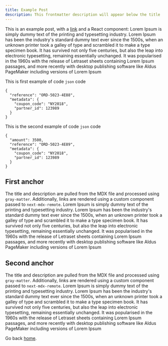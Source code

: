 ```yaml
---
title: Example Post
description: This frontmatter description will appear below the title
---
```


This is an example post, with a [link](https://nextjs.org) and a React component:
Lorem Ipsum is simply dummy text of the printing and typesetting industry. 
Lorem Ipsum has been the industry's standard dummy text ever since the 1500s, 
when an unknown printer took a galley of type and scrambled it to make a type specimen book. 
It has survived not only five centuries, but also the leap into electronic typesetting, 
remaining essentially unchanged. It was popularised in the 1960s with the release of Letraset 
sheets containing Lorem Ipsum passages, and more recently with desktop publishing software like 
Aldus PageMaker including versions of Lorem Ipsum

<tabs>
<tab title="First code example">

  This is first example of code `json` code

  ```
  {
    "reference": "ORD-5023-4E88",
    "metadata": {
      "coupon_code": "NY2018",
      "partner_id": 123989
    }
  }
  ```

</tab>
<tab title="Second code example">

  This is the second example of code `json` code
  ```
  {
    "amount": 3500,
    "reference": "ORD-5023-4E89",
    "metadata": {
      "coupon_code": "NY2018",
      "partner_id": 123989
    }
  }
  ```

</tab>
</tabs>

## First anchor

The title and description are pulled from the MDX file and processed using `gray-matter`. 
Additionally, links are rendered using a custom component passed to `next-mdx-remote`.
Lorem Ipsum is simply dummy text of the printing and typesetting industry. 
Lorem Ipsum has been the industry's standard dummy text ever since the 1500s, 
when an unknown printer took a galley of type and scrambled it to make a type specimen book. 
It has survived not only five centuries, but also the leap into electronic typesetting, 
remaining essentially unchanged. It was popularised in the 1960s with the release of Letraset 
sheets containing Lorem Ipsum passages, and more recently with desktop publishing software like 
Aldus PageMaker including versions of Lorem Ipsum

## Second anchor

The title and description are pulled from the MDX file and processed using `gray-matter`. 
Additionally, links are rendered using a custom component passed to `next-mdx-remote`.
Lorem Ipsum is simply dummy text of the printing and typesetting industry. 
Lorem Ipsum has been the industry's standard dummy text ever since the 1500s, 
when an unknown printer took a galley of type and scrambled it to make a type specimen book. 
It has survived not only five centuries, but also the leap into electronic typesetting, 
remaining essentially unchanged. It was popularised in the 1960s with the release of Letraset 
sheets containing Lorem Ipsum passages, and more recently with desktop publishing software like 
Aldus PageMaker including versions of Lorem Ipsum

Go back [home](/).
